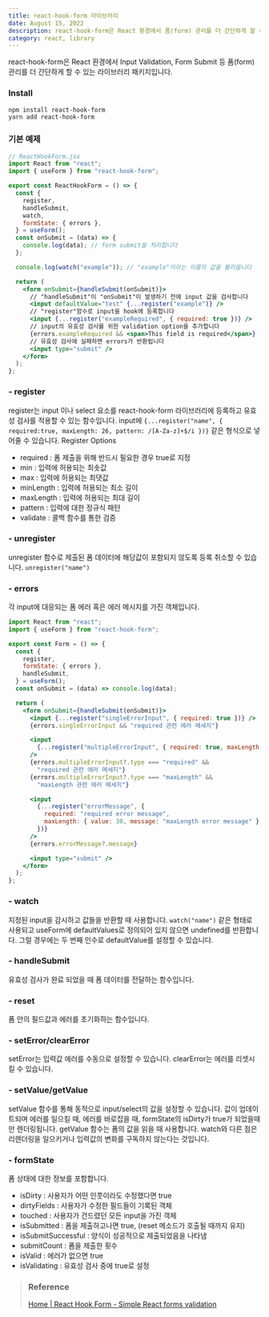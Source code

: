 ```yaml
---
title: react-hook-form 라이브러리
date: August 15, 2022
description: react-hook-form은 React 환경에서 폼(form) 관리를 더 간단하게 할 수 있는 라이브러리 패키지입니다.
category: react, library
---
```



react-hook-form은 React 환경에서 Input Validation, Form Submit 등 폼(form) 관리를 더 간단하게 할 수 있는 라이브러리 패키지입니다.

### Install

```bash
npm install react-hook-form
yarn add react-hook-form
```

### 기본 예제

```jsx
// ReactHookForm.jsx
import React from "react";
import { useForm } from "react-hook-form";

export const ReactHookForm = () => {
  const {
    register,
    handleSubmit,
    watch,
    formState: { errors },
  } = useForm();
  const onSubmit = (data) => {
    console.log(data); // form submit을 처리합니다
  };

  console.log(watch("example")); // "example"이라는 이름의 값을 불러옵니다

  return (
    <form onSubmit={handleSubmit(onSubmit)}>
      // "handleSubmit"이 "onSubmit"이 발생하기 전에 input 값을 검사합니다
      <input defaultValue="test" {...register("example")} />
      // "register"함수로 input을 hook에 등록합니다
      <input {...register("exampleRequired", { required: true })} />
      // input의 유효성 검사를 위한 validation option을 추가합니다
      {errors.exampleRequired && <span>This field is required</span>}
      // 유효성 검사에 실패하면 errors가 반환됩니다
      <input type="submit" />
    </form>
  );
};
```

### - register

register는 input 이나 select 요소를 react-hook-form 라이브러리에 등록하고 유효성 검사를 적용할 수 있는 함수입니다. input에 `{...register("name", { required:true, maxLength: 26, pattern: /[A-Za-z]+$/i })}` 같은 형식으로 넣어줄 수 있습니다.
Register Options

- required : 폼 제출을 위해 반드시 필요한 경우 true로 지정
- min : 입력에 허용되는 최솟값
- max : 입력에 허용되는 최댓값
- minLength : 입력에 허용되는 최소 길이
- maxLength : 입력에 허용되는 최대 길이
- pattern : 입력에 대한 정규식 패턴
- validate : 콜백 함수를 통한 검증

### - unregister

unregister 함수로 제출된 폼 데이터에 해당값이 포함되지 않도록 등록 취소할 수 있습니다.
`unregister("name")`

### - errors

각 input에 대응되는 폼 에러 혹은 에러 메시지를 가진 객체입니다.

```jsx
import React from "react";
import { useForm } from "react-hook-form";

export const Form = () => {
  const {
    register,
    formState: { errors },
    handleSubmit,
  } = useForm();
  const onSubmit = (data) => console.log(data);

  return (
    <form onSubmit={handleSubmit(onSubmit)}>
      <input {...register("singleErrorInput", { required: true })} />
      {errors.singleErrorInput && "required 관련 에러 메세지"}

      <input
        {...register("multipleErrorInput", { required: true, maxLength: 30 })}
      />
      {errors.multipleErrorInput?.type === "required" &&
        "required 관련 에러 메세지"}
      {errors.multipleErrorInput?.type === "maxLength" &&
        "maxLength 관련 에러 메세지"}

      <input
        {...register("errorMessage", {
          required: "required error message",
          maxLength: { value: 30, message: "maxLength error message" },
        })}
      />
      {errors.errorMessage?.message}

      <input type="submit" />
    </form>
  );
};
```

### - watch

지정된 input을 감시하고 값들을 반환할 때 사용합니다. `watch("name")` 같은 형태로 사용되고 useForm에 defaultValues로 정의되어 있지 않으면 undefined를 반환합니다. 그럴 경우에는 두 번째 인수로 defaultValue를 설정할 수 있습니다.

### - handleSubmit

유효성 검사가 완료 되었을 때 폼 데이터를 전달하는 함수입니다.

### - reset

폼 안의 필드값과 에러를 초기화하는 함수입니다.

### - setError/clearError

setError는 입력값 에러를 수동으로 설정할 수 있습니다.
clearError는 에러를 리셋시킬 수 있습니다.

### - setValue/getValue

setValue 함수를 통해 동적으로 input/select의 값을 설정할 수 있습니다. 값이 업데이트되며 에러를 일으킬 때, 에러를 바로잡을 때, formState의 isDirty가 true가 되었을때만 렌더링됩니다.
getValue 함수는 폼의 값을 읽을 때 사용합니다. watch와 다른 점은 리렌더링을 일으키거나 입력값의 변화를 구독하지 않는다는 것입니다.

### - formState

폼 상태에 대한 정보를 포함합니다.

- isDirty : 사용자가 어떤 인풋이라도 수정했다면 true
- dirtyFields : 사용자가 수정한 필드들이 기록된 객체
- touched : 사용자가 건드렸던 모든 input을 가진 객체
- isSubmitted : 폼을 제출하고나면 true, (reset 메소드가 호출될 때까지 유지)
- isSubmitSuccessful : 양식이 성공적으로 제출되었음을 나타냄
- submitCount : 폼을 제출한 횟수
- isValid : 에러가 없으면 true
- isValidating : 유효성 검사 중에 true로 설정

> ### **Reference**
>
> <a href="https://react-hook-form.com/" target="_blank">
>   Home | React Hook Form - Simple React forms validation
> </a>
